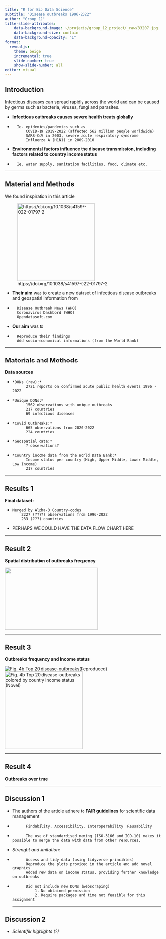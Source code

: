 ```yaml
---
title: "R for Bio Data Science"
subtitle: "Disease outbreaks 1996-2022"
author: "Group 12"
title-slide-attributes:
    data-background-image: ~/projects/group_12_project/_raw/33207.jpg
    data-background-size: contain
    data-background-opacity: "1"
format: 
  revealjs:
    theme: beige
    incremental: true
    slide-number: true
    show-slide-number: all  
editor: visual
---
```


## Introduction

Infectious diseases can spread rapidly across the world and can be caused by germs such as bacteria, viruses, fungi and parasites.

-   **Infectious outbreaks causes severe health treats globally**

-   

    ```         
      Ie. epidemics/pandemics such as 
          COVID-19 2019-2022 (affected 562 million people worldwide)
          SARS-CoV in 2003, severe acute respiratory syndrome
          Influenza A (H1N1) in 2009-2010
    ```

-   **Environmental factors influence the disease transmission, including factors related to country income status**

-   

    ```         
      Ie. water supply, sanitation facilities, food, climate etc.
    ```

------------------------------------------------------------------------

## Material and Methods

We found inspiration in this article

![https://doi.org/10.1038/s41597-022-01797-2](~/projects/group_12_project/_raw/artikelheader.PNG){width="250"}

-   **Their aim** was to create a new dataset of infectious disease outbreaks and geospatial information from

-   

    ```         
      Disease Outbreak News (WHO)
      Coronavirus Dashbord (WHO)
      Opendatasoft.com
    ```

-   **Our aim** was to

-   

    ```         
      Reproduce their findings
      Add socio-economical informations (from the World Bank)
    ```

------------------------------------------------------------------------

## Materials and Methods

**Data sources**

-   

    ```         
    *DONs (raw):*
          2721 reports on confirmed acute public health events 1996 - 2022
    ```

-   

    ```         
    *Unique DONs:*
          1562 observations with unique outbreaks
          217 countries
          69 infectious diseases
    ```

-   

    ```         
    *Covid Outbreaks:*
          665 observations from 2020-2022
          224 countries
    ```

-   

    ```         
    *Geospatial data:*
          ? observations?
    ```

-   

    ```         
    *Country income data from the World Data Bank:*
          Income status per country (High, Upper Middle, Lower Middle, Low Income)
          217 countries
    ```

------------------------------------------------------------------------

## Results 1

**Final dataset:**

-   

    ```         
    Merged by Alpha-3 Country-codes
        2227 (????) observations from 1996-2022
        233 (???) countries
    ```

-   PERHAPS WE COULD HAVE THE DATA FLOW CHART HERE

------------------------------------------------------------------------

## Result 2

**Spatial distribution of outbreaks frequency**

![](Disease_type_distribution.jpg){.absolute top="100" left="30" width="300" height="200"}

------------------------------------------------------------------------

## Result 3

**Outbreaks frequency and Income status**

![Fig. 4b Top 20 disease-outbreaks(Reproduced)](~/projects/group_12_project/Results/Fig4b_reproduced.png) ![Fig. 4b Top 20 disease-outbreaks colored by country income status (Novel)](~/projects/group_12_project/Results/Fig4b_income.png){width="250"}

------------------------------------------------------------------------

## Result 4

**Outbreaks over time**

------------------------------------------------------------------------

## Discussion 1

-   The authors of the article adhere to **FAIR guidelines** for scientific data management

-   

    ```         
          Findability, Accessibility, Interoperability, Reusability
    ```

-   

    ```         
          The use of standardised naming (ISO-3166 and ICD-10) makes it possible to merge the data with data from other resources. 
    ```

-   *Strenght and limitation:*

-   

    ```         
          Access and tidy data (using tidyverse princibles)
          Reproduce the plots provided in the article and add novel graphics
          Added new data on income status, providing further knowledge on outbreaks
    ```

-   

    ```         
          Did not include new DONs (webscraping)
              1. No obtained permission 
              2. Require packages and time not feasible for this assignment
    ```

    ------------------------------------------------------------------------

## Discussion 2

-   *Scientifik highlights (?)*
